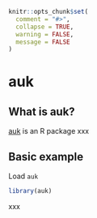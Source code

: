 ```r
knitr::opts_chunk$set(
  comment = "#>",
  collapse = TRUE,
  warning = FALSE,
  message = FALSE
)
```

# auk {#auk}

## What is auk? {#what-auk}

[auk][] is an R package xxx


## Basic example {#auk-basic-example}

Load `auk`

```r
library(auk)
```

xxx


[auk]: https://github.com/ropensci/auk
